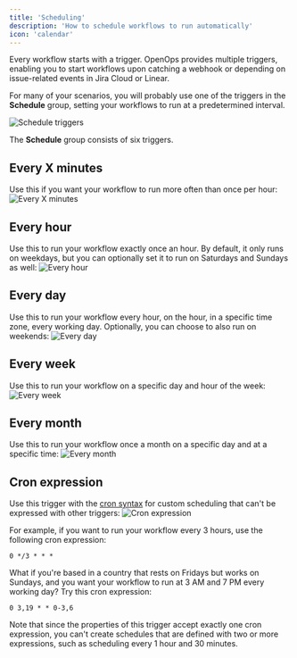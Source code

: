 ```yaml
---
title: 'Scheduling'
description: 'How to schedule workflows to run automatically'
icon: 'calendar'
---
```


Every workflow starts with a trigger. OpenOps provides multiple triggers, enabling you to start workflows upon catching a webhook or depending on issue-related events in Jira Cloud or Linear.

For many of your scenarios, you will probably use one of the triggers in the **Schedule** group, setting your workflows to run at a predetermined interval.

![Schedule triggers](/images/scheduling-triggers.png)

The **Schedule** group consists of six triggers.

## Every X minutes
Use this if you want your workflow to run more often than once per hour:
![Every X minutes](/images/scheduling-every-x-minutes.png)

## Every hour
Use this to run your workflow exactly once an hour. By default, it only runs on weekdays, but you can optionally set it to run on Saturdays and Sundays as well:
![Every hour](/images/scheduling-every-hour.png)

## Every day
Use this to run your workflow every hour, on the hour, in a specific time zone, every working day. Optionally, you can choose to also run on weekends:
![Every day](/images/scheduling-every-day.png)

## Every week
Use this to run your workflow on a specific day and hour of the week:
![Every week](/images/scheduling-every-week.png)

## Every month
Use this to run your workflow once a month on a specific day and at a specific time:
![Every month](/images/scheduling-every-month.png)

## Cron expression
Use this trigger with the [cron syntax](https://www.baeldung.com/cron-expressions) for custom scheduling that can't be expressed with other triggers:
![Cron expression](/images/scheduling-cron.png)

For example, if you want to run your workflow every 3 hours, use the following cron expression:
```cronexp
0 */3 * * *
```

What if you're based in a country that rests on Fridays but works on Sundays, and you want your workflow to run at 3 AM and 7 PM every working day? Try this cron expression:

```cronexp
0 3,19 * * 0-3,6
```

Note that since the properties of this trigger accept exactly one cron expression, you can't create schedules that are defined with two or more expressions, such as scheduling every 1 hour and 30 minutes.
